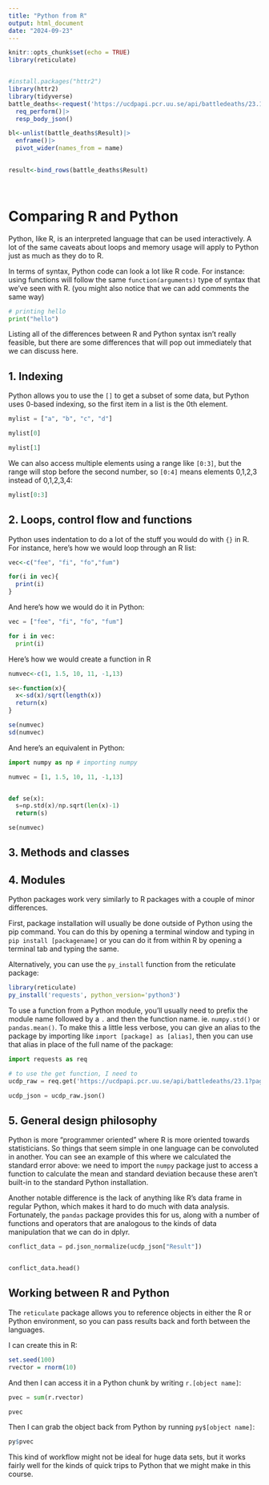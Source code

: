 ```yaml
---
title: "Python from R"
output: html_document
date: "2024-09-23"
---
```


```r
knitr::opts_chunk$set(echo = TRUE)
library(reticulate)


```



```r



```


```r
#install.packages("httr2")
library(httr2)
library(tidyverse)
battle_deaths<-request('https://ucdpapi.pcr.uu.se/api/battledeaths/23.1?pagesize=10&Country=365')|>
  req_perform()|>
  resp_body_json()

bl<-unlist(battle_deaths$Result)|>
  enframe()|>
  pivot_wider(names_from = name)
  

result<-bind_rows(battle_deaths$Result)




```



# Comparing R and Python



Python, like R, is an interpreted language that can be used interactively. A lot of the same caveats about loops and memory usage will apply to Python just as much as they do to R. 

In terms of syntax, Python code can look a lot like R code. For instance: using functions will follow the same `function(arguments)` type of syntax that we've seen with R. (you might also notice that we can add comments the same way)

```python
# printing hello
print("hello")


```


Listing all of the differences between R and Python syntax isn't really feasible, but there are some differences that will pop out immediately that we can discuss here.


## 1. Indexing

Python allows you to use the `[]` to get a subset of some data, but Python uses 0-based indexing, so the first item in a list is the 0th element. 

```python
mylist = ["a", "b", "c", "d"]

mylist[0]

mylist[1]

```

We can also access multiple elements using a range like `[0:3]`, but the range will stop before the second number, so `[0:4]` means elements 0,1,2,3 instead of 0,1,2,3,4:


```python
mylist[0:3]

```


## 2. Loops, control flow and functions

Python uses indentation to do a lot of the stuff you would do with `{}` in R. For instance, here's how we would loop through an R list:

```r

vec<-c("fee", "fi", "fo","fum")

for(i in vec){
  print(i)
}

```
And here's how we would do it in Python:

```python
vec = ["fee", "fi", "fo", "fum"]

for i in vec:
  print(i)

```
Here's how we would create a function in R

```r
numvec<-c(1, 1.5, 10, 11, -1,13)

se<-function(x){
  x<-sd(x)/sqrt(length(x))
  return(x)
}

se(numvec)
sd(numvec)

```
And here's an equivalent in Python: 

```python

import numpy as np # importing numpy 

numvec = [1, 1.5, 10, 11, -1,13]


def se(x):
  s=np.std(x)/np.sqrt(len(x)-1)
  return(s)

se(numvec)

```


## 3. Methods and classes


## 4. Modules


Python packages work very similarly to R packages with a couple of minor differences. 

First, package installation will usually be done outside of Python using the pip command. You can do this by opening a terminal window and typing in `pip install [packagename]` or you can do it from within R by opening a terminal tab and typing the same. 


Alternatively, you can use the `py_install` function from the reticulate package: 

```r
library(reticulate)
py_install('requests', python_version='python3')


```



To use a function from a Python module, you'll usually need to prefix the module name followed by a `.` and then the function name. ie. `numpy.std()` or `pandas.mean()`. To make this a little less verbose, you can give an alias to the package by importing like `import [package] as [alias]`, then you can use that alias in place of the full name of the package:

```python


import requests as req

# to use the get function, I need to 
ucdp_raw = req.get('https://ucdpapi.pcr.uu.se/api/battledeaths/23.1?pagesize=10&Country=365')

ucdp_json = ucdp_raw.json()


```






## 5. General design philosophy


Python is more "programmer oriented" where R is more oriented towards statisticians. So things that seem simple in one language can be convoluted in another. You can see an example of this where we calculated the standard error above: we need to import the `numpy` package just to access a function to calculate the mean and standard deviation because these aren't built-in to the standard Python installation. 


Another notable difference is the lack of anything like R's data frame in regular Python, which makes it hard to do much with data analysis. Fortunately, the `pandas` package provides this for us, along with a number of functions and operators that are analogous to the kinds of data manipulation that we can do in dplyr. 


```python




conflict_data = pd.json_normalize(ucdp_json["Result"])


conflict_data.head()

```


## Working between R and Python

The `reticulate` package allows you to reference objects in either the R or Python environment, so you can pass results back and forth between the languages. 

I can create this in R: 

```r
set.seed(100)
rvector = rnorm(10)

```


And then I can access it in a Python chunk by writing `r.[object name]`: 

```python

pvec = sum(r.rvector)

pvec

```

Then I can grab the object back from Python by running `py$[object name]`: 

```r

py$pvec

```

This kind of workflow might not be ideal for huge data sets, but it works fairly well for the kinds of quick trips to Python that we might make in this course. 

